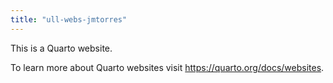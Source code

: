 ```yaml
---
title: "ull-webs-jmtorres"
---
```


This is a Quarto website.

To learn more about Quarto websites visit <https://quarto.org/docs/websites>.
